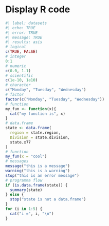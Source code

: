 # Display R code

```r
#| label: datasets
#| echo: TRUE
#| error: TRUE
#| message: TRUE
#| results: asis
# logical
c(TRUE, FALSE)
# integer
0:1
# numeric
c(0.0, 1.1)
# scientific
c(1e-10, 1e10)
# character
c("Monday", "Tuesday", "Wednesday")
# factor
factor(c("Monday", "Tuesday", "Wednesday"))
# function
my_fun <- function(x){
  cat("my function is", x)
}
# data.frame
state <- data.frame(
  region = state.region,
  Division = state.division,
  state.x77
)
# function
my_fun(x = "cool")
# messages
message("this is a message")
warning("this is a warning")
stop("this is an error message")
# programma flow
if (is.data.frame(state)) {
  summary(state)
} else {
  stop("state is not a data.frame")
}
for (i in 1:5) {
  cat("i =", i, "\n")
}
```

